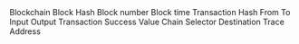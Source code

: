 <ParamField path="blockchain">
Blockchain
</ParamField>
<ParamField path="block_hash">
Block Hash
</ParamField>
<ParamField path="block_number">
Block number
</ParamField>
<ParamField path="block_time">
Block time
</ParamField>
<ParamField path="tx_hash">
Transaction Hash
</ParamField>
<ParamField path="from">
From
</ParamField>
<ParamField path="to">
To
</ParamField>
<ParamField path="input">
Input
</ParamField>
<ParamField path="output">
Output
</ParamField>
<ParamField path="tx_success">
Transaction Success
</ParamField>
<ParamField path="value">
Value
</ParamField>
<ParamField path="chain_selector">
Chain Selector
</ParamField>
<ParamField path="destination">
Destination
</ParamField>
<ParamField path="trace_address">
Trace Address
</ParamField>
